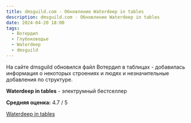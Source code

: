 ```yaml
---
title: dmsguild.com - Обновление Waterdeep in tables
description: dmsguild.com - Обновление Waterdeep in tables
date: 2024-04-20 18:00
tags:
  - Вотердип
  - Глубоководье
  - Waterdeep
  - dmsguild
---
```


На сайте dmsguild обновился файл Вотердип в таблицах - добавилась информация о некоторых строениях и людях и незначительные добавления по структуре.

**Waterdeep in tables** - электрумный бестселлер 

**Средняя оценка:** 4.7 / 5

[Waterdeep in tables](https://www.dmsguild.com/product/247012/Waterdeep-in-tables?affiliate_id=759617)

